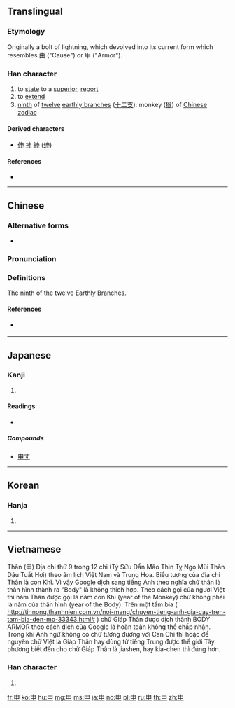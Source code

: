 {{also|田|甲|由|𢑚}}
==Translingual==

===Etymology===
{{Han etyl}}
Originally a bolt of lightning, which devolved into its current form which resembles 由 ("Cause") or 甲 ("Armor").

===Han character===
{{Han char|rn=102|rad=田|as=00|sn=5|four=50006|canj=LWL|ids=⿻十囗}}

# to [[state]] to a [[superior]], [[report]]
# to [[extend]]
# [[ninth]] of [[twelve]] [[earthly branch]]es ([[十二支]]): monkey ([[猴]]) of [[W:Chinese zodiac|Chinese zodiac]]

====Derived characters====
* [[伸]] [[神]] [[紳]] ([[绅]])

====References====
* {{Han ref|kx=0758.040|dkj=21726|dj=1168.010|hdz=42526.010|uh=7533|ud=30003|bh=A5D3|bd=42451}}

----

==Chinese==
{{zh-forms}}

===Alternative forms===
* {{zh-l|𢑚}}

===Pronunciation===
{{zh-pron
|m=shēn
|c=san1
|mn=sin
|h=pfs=sṳ̂n
|mc=y
|oc=y
|cat=v,n,pn
}}

===Definitions===
{{zh-hanzi}}
The ninth of the twelve Earthly Branches.

====References====
* {{qual|Min Nan}} {{thcwd|1859}}

----

==Japanese==

===Kanji===
{{ja-kanji|grade=3|rs=田00}}

# {{defn|lang=ja|sort=田00}}

====Readings====
* {{ja-readings|on=[[しん]] (shin)|kun=[[もうす]] (mousu), [[のびる]] (nobiru), [[さる]] (saru)|nanori=}}

=====Compounds=====
* [[申す]]

----

==Korean==

===Hanja===
{{ko-hanja|hangeul=신|eumhun=|rv=shin|mr=shin|y=shin}}

# {{defn|lang=ko|sort=田00}}

----

==Vietnamese==
Thân (申) Địa chi thứ 9 trong 12 chi (Tý Sửu Dần Mão Thìn Tỵ Ngọ Mùi Thân Dậu Tuất Hợi) theo âm lịch Việt Nam và Trung Hoa. Biểu tượng của địa chi Thân là con Khỉ. Vì vậy Google dịch sang tiếng Anh theo nghĩa chữ thân là thân hình thành ra "Body" là không thích hợp. Theo cách gọi của người Việt thì năm Thân được gọi là năm con Khỉ (year of the Monkey) chứ không phải là năm của thân hình (year of the Body). Trên một tấm bia ( http://tinnong.thanhnien.com.vn/noi-mang/chuyen-tieng-anh-gia-cay-tren-tam-bia-den-mo-33343.html# ) chữ Giáp Thân được dịch thành BODY ARMOR theo cách dịch của Google là hoàn toàn không thể chấp nhận. Trong khi Anh ngữ không có chữ tương đương với Can Chi thì hoặc để nguyên chữ Việt là Giáp Thân hay dùng từ tiếng Trung được thế giới Tây phương biết đến cho chữ Giáp Thân là jiashen, hay kia-chen thì đúng hơn.

===Han character===
{{vi-hantu|[[thân]]|rs=田00}}

# {{defn|lang=vi|sort=田00}}

[[fr:申]]
[[ko:申]]
[[hu:申]]
[[mg:申]]
[[ms:申]]
[[ja:申]]
[[no:申]]
[[pl:申]]
[[ru:申]]
[[th:申]]
[[zh:申]]